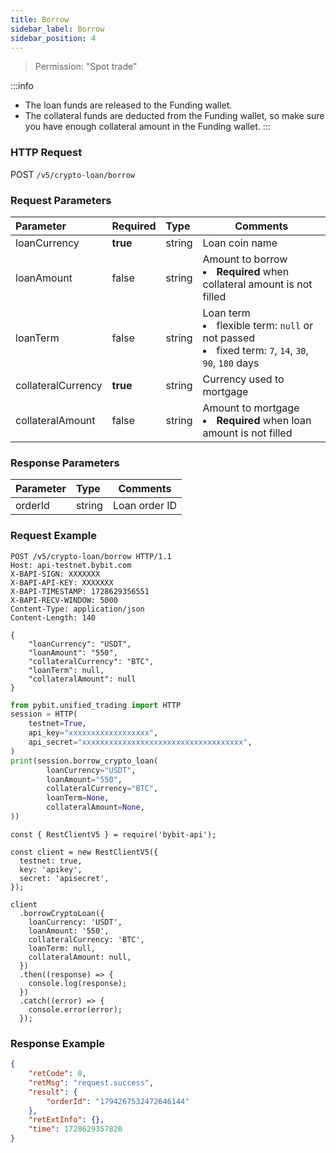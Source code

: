 ```yaml
---
title: Borrow
sidebar_label: Borrow
sidebar_position: 4
---
```

> Permission: "Spot trade"

:::info
* The loan funds are released to the Funding wallet.
* The collateral funds are deducted from the Funding wallet, so make sure you have enough collateral amount in the Funding wallet.
:::

### HTTP Request
POST `/v5/crypto-loan/borrow`

### Request Parameters
| Parameter | Required | Type | Comments|
|:----- |:-------|:-----|------ |
|loanCurrency |**true** |string |Loan coin name|
|loanAmount |false |string |Amount to borrow<li>**Required** when collateral amount is not filled</li>|
|loanTerm |false |string |Loan term <li>flexible term: `null` or not passed</li><li>fixed term: `7`, `14`, `30`, `90`, `180` days</li>|
|collateralCurrency |**true** |string |Currency used to mortgage|
|collateralAmount |false |string |Amount to mortgage<li>**Required** when loan amount is not filled</li>|

### Response Parameters
| Parameter | Type | Comments|
|:----- |:-----|----- |
|orderId |string |Loan order ID|

### Request Example

<Tabs groupId="programming-languages">
<TabItem value="http" label="HTTP">

```http
POST /v5/crypto-loan/borrow HTTP/1.1
Host: api-testnet.bybit.com
X-BAPI-SIGN: XXXXXXX
X-BAPI-API-KEY: XXXXXXX
X-BAPI-TIMESTAMP: 1728629356551
X-BAPI-RECV-WINDOW: 5000
Content-Type: application/json
Content-Length: 140

{
    "loanCurrency": "USDT",
    "loanAmount": "550",
    "collateralCurrency": "BTC",
    "loanTerm": null,
    "collateralAmount": null
}
```

</TabItem>
<TabItem value="python" label="Python">

```python
from pybit.unified_trading import HTTP
session = HTTP(
    testnet=True,
    api_key="xxxxxxxxxxxxxxxxxx",
    api_secret="xxxxxxxxxxxxxxxxxxxxxxxxxxxxxxxxxxxx",
)
print(session.borrow_crypto_loan(
        loanCurrency="USDT",
        loanAmount="550",
        collateralCurrency="BTC",
        loanTerm=None,
        collateralAmount=None,
))
```

</TabItem>

<TabItem value="Node" label="Node.js">

```n4js
const { RestClientV5 } = require('bybit-api');

const client = new RestClientV5({
  testnet: true,
  key: 'apikey',
  secret: 'apisecret',
});

client
  .borrowCryptoLoan({
    loanCurrency: 'USDT',
    loanAmount: '550',
    collateralCurrency: 'BTC',
    loanTerm: null,
    collateralAmount: null,
  })
  .then((response) => {
    console.log(response);
  })
  .catch((error) => {
    console.error(error);
  });
```

</TabItem>
</Tabs>

### Response Example

```json
{
    "retCode": 0,
    "retMsg": "request.success",
    "result": {
        "orderId": "1794267532472646144"
    },
    "retExtInfo": {},
    "time": 1728629357820
}
```
